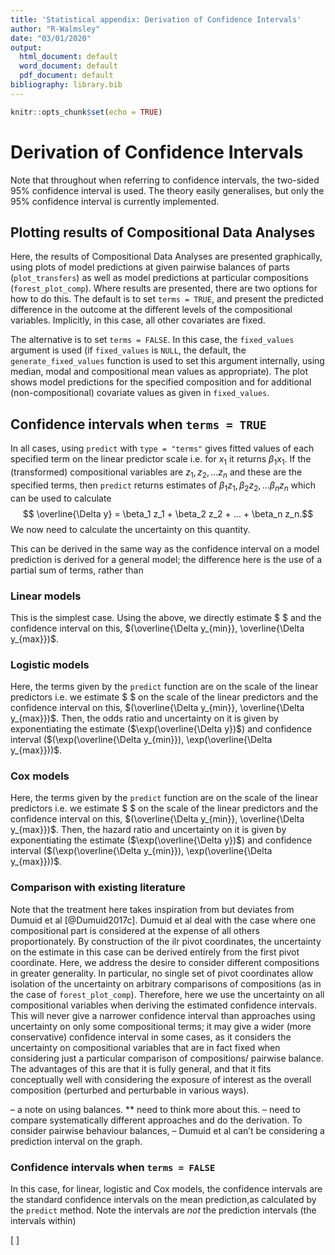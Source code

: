 ```yaml
---
title: 'Statistical appendix: Derivation of Confidence Intervals'
author: "R-Walmsley"
date: "03/01/2020"
output:
  html_document: default
  word_document: default
  pdf_document: default
bibliography: library.bib
---
```


```r
knitr::opts_chunk$set(echo = TRUE)
```

# Derivation of Confidence Intervals
Note that throughout when referring to confidence intervals, the two-sided 95% confidence interval is used. The theory easily generalises, but only the 95% confidence interval is currently implemented. 

## Plotting results of Compositional Data Analyses
Here, the results of Compositional Data Analyses are presented graphically, using plots of model predictions at given pairwise balances of parts (`plot_transfers`) as well as model predictions at particular compositions (`forest_plot_comp`). Where results are presented, there are two options for how to do this. The default is to set `terms = TRUE`, and present the predicted difference in the outcome at the different levels of the compositional variables. Implicitly, in this case, all other covariates are fixed.

The alternative is to set `terms = FALSE`. In this case, the `fixed_values` argument is used (if `fixed_values` is `NULL`, the default, the `generate_fixed_values` function is used to set this argument internally, using median, modal and compositional mean values as appropriate). The plot shows model predictions for the specified composition and for additional (non-compositional) covariate values as given in `fixed_values`. 

## Confidence intervals when `terms = TRUE`
In all cases, using `predict` with `type = "terms"` gives fitted values of each specified term on the linear predictor scale i.e. for $x_1$ it returns $\beta_1 x_1$. If the (transformed) compositional variables are $z_1, z_2, ... z_n$ and these are the specified terms, then `predict` returns estimates of $\beta_1 z_1, \beta_2 z_2, ... \beta_n z_n$ which can be used to calculate $$ \overline{\Delta y} = \beta_1 z_1 + \beta_2 z_2 + ... + \beta_n z_n.$$ We now need to calculate the uncertainty on this quantity. 

This can be derived in the same way as the confidence interval on a model prediction is derived for a general model; the difference here is the use of a partial sum of terms, rather than 


### Linear models
This is the simplest case. Using the above, we directly estimate $ \overline{\Delta y} $ and the confidence interval on this, $(\overline{\Delta y_{min}},  \overline{\Delta y_{max}})$.

### Logistic models 
Here, the terms given by the `predict` function are on the scale of the linear predictors i.e. we estimate $  \overline{\Delta y}  $  on the scale of the linear predictors and the confidence interval on this, $(\overline{\Delta y_{min}},  \overline{\Delta y_{max}})$. Then, the odds ratio and uncertainty on it is given by exponentiating the estimate ($\exp(\overline{\Delta y})$) and confidence interval ($(\exp(\overline{\Delta y_{min}}),  \exp(\overline{\Delta y_{max}}))$. 

### Cox models 
Here, the terms given by the `predict` function are on the scale of the linear predictors i.e. we estimate $  \overline{\Delta y} $ on the scale of the linear predictors and the confidence interval on this, $(\overline{\Delta y_{min}},  \overline{\Delta y_{max}})$. Then, the hazard ratio and uncertainty on it is given by exponentiating the estimate ($\exp(\overline{\Delta y})$) and confidence interval ($(\exp(\overline{\Delta y_{min}}),  \exp(\overline{\Delta y_{max}}))$. 

### Comparison with existing literature 
Note that the treatment here takes inspiration from but deviates from Dumuid et al [@Dumuid2017c]. Dumuid et al deal with the case where one compositional part is considered at the expense of all others proportionately. By construction of the ilr pivot coordinates, the uncertainty on the estimate in this case can be derived entirely from the first pivot coordinate.
Here, we address the desire to consider different compositions in greater generality. In particular, no single set of pivot coordinates allow isolation of the uncertainty on arbitrary comparisons of compositions (as in the case of `forest_plot_comp`). Therefore, here we use the uncertainty on all compositional variables when deriving the estimated confidence intervals. This will never give a narrower confidence interval than approaches using uncertainty on only some compositional terms; it may give a wider (more conservative) confidence interval in some cases, as it considers the uncertainty on compositional variables that are in fact fixed when considering just a particular comparison of compositions/ pairwise balance. The advantages of this are that it is fully general, and that it fits conceptually well with considering the exposure of interest as the overall composition (perturbed and perturbable in various ways). 

-- a note on using balances. ** need to think more about this. 
-- need to compare systematically different approaches and do the derivation. 
To consider pairwise behaviour balances, 
-- Dumuid et al can't be considering a prediction interval on the graph. 

### Confidence intervals when `terms = FALSE`
In this case, for linear, logistic and Cox models, the confidence intervals are the standard confidence intervals on the mean prediction,as calculated by the `predict` method. Note the intervals are *not* the prediction intervals (the intervals within)

\[
\sqrt{27}
\]

```r
```


